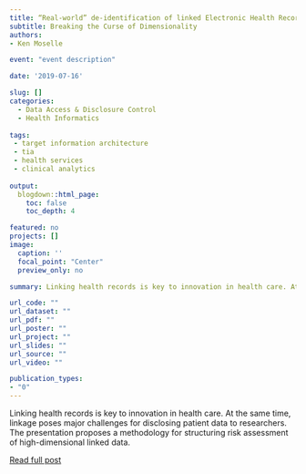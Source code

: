```yaml
---
title: “Real-world” de-identification of linked Electronic Health Records 
subtitle: Breaking the Curse of Dimensionality
authors:
- Ken Moselle

event: "event description"

date: '2019-07-16'

slug: []
categories:
  - Data Access & Disclosure Control
  - Health Informatics
  
tags:
 - target information architecture
 - tia
 - health services
 - clinical analytics
 
output:
  blogdown::html_page:
    toc: false
    toc_depth: 4

featured: no
projects: []
image: 
  caption: ''
  focal_point: "Center"
  preview_only: no

summary: Linking health records is key to innovation in health care. At the same time linkage poses major challenges for disclosing patient data to researchers. The presentation proposes a methodology for structuring risk assessment of high-dimensional linked data. 

url_code: ""
url_dataset: ""
url_pdf: ""
url_poster: ""
url_project: ""
url_slides: ""
url_source: ""
url_video: ""

publication_types:
- "0"
---
```

<!-- # Publication type. -->
<!-- # Legend: -->
<!-- # 0 = Uncategorized -->
<!-- # 1 = Conference proceedings -->
<!-- # 2 = Journal -->
<!-- # 3 = Work in progress -->
<!-- # 4 = Technical report -->
<!-- # 5 = Book -->
<!-- # 6 = Book chapter -->

 Linking health records is key to innovation in health care. At the same time, linkage poses major challenges for disclosing patient data to researchers. The presentation proposes a methodology for structuring risk assessment of high-dimensional linked data. 
 
[Read full post](http://ken.rbind.io/post/2019-07-16-data-de-identification/) 

